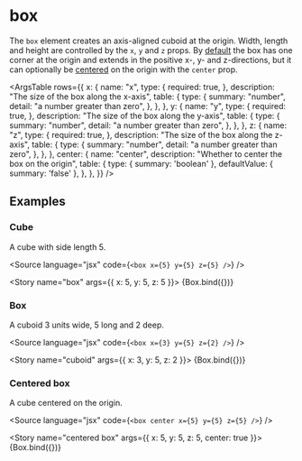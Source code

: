 
<Meta title="Reference/Primitives/Box" />

# box

The `box` element creates an axis-aligned cuboid at the origin. Width, length and height are controlled by the `x`, `y` and `z` props. By [default](#default-box) the box has one corner at the origin and extends in the positive x-, y- and z-directions, but it can optionally be [centered](#centered-box) on the origin with the `center` prop.

<ArgsTable
  rows={{
    x: {
      name: "x",
      type: {
        required: true,
      },
      description: "The size of the box along the x-axis",
      table: {
        type: {
          summary: "number",
          detail: "a number greater than zero",
        },
      },
    },
    y: {
      name: "y",
      type: {
        required: true,
      },
      description: "The size of the box along the y-axis",
      table: {
        type: {
          summary: "number",
          detail: "a number greater than zero",
        },
      },
    },
    z: {
      name: "z",
      type: {
        required: true,
      },
      description: "The size of the box along the z-axis",
      table: {
        type: {
          summary: "number",
          detail: "a number greater than zero",
        },
      },
    },
    center: {
      name: "center",
      description: "Whether to center the box on the origin",
      table: {
        type: {
          summary: 'boolean'
        },
        defaultValue: {
          summary: 'false'
        },
      },
    },
  }}
/>

## Examples


### Cube

A cube with side length 5.

<Source language="jsx" code={`
  <box x={5} y={5} z={5} />
`} />

<Story name="box" args={{ x: 5, y: 5, z: 5 }}>
  {Box.bind({})}
</Story>

### Box

A cuboid 3 units wide, 5 long and 2 deep.

<Source language="jsx" code={`
  <box x={3} y={5} z={2} />
`} />

<Story name="cuboid" args={{ x: 3, y: 5, z: 2 }}>
  {Box.bind({})}
</Story>

### Centered box

A cube centered on the origin.

<Source language="jsx" code={`
  <box center x={5} y={5} z={5} />
`} />

<Story name="centered box" args={{ x: 5, y: 5, z: 5, center: true }}>
  {Box.bind({})}
</Story>
